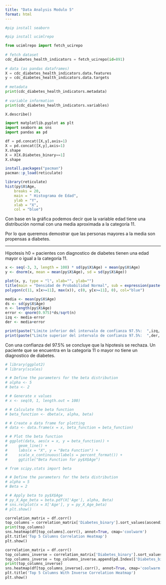 ```yaml
---
title: "Data Analysis Modulo 5"
format: html
---
```


```python
#pip install seaborn
```

```python
#pip install ucimlrepo
```

```python
from ucimlrepo import fetch_ucirepo 
  
# fetch dataset 
cdc_diabetes_health_indicators = fetch_ucirepo(id=891) 
  
# data (as pandas dataframes) 
X = cdc_diabetes_health_indicators.data.features 
y = cdc_diabetes_health_indicators.data.targets 
  
# metadata 
print(cdc_diabetes_health_indicators.metadata) 
  
# variable information 
print(cdc_diabetes_health_indicators.variables) 
```

```python
X.describe()
```

```python
import matplotlib.pyplot as plt
import seaborn as sns
import pandas as pd

df = pd.concat([X,y],axis=1)
X = pd.concat([X,y],axis=1)
X.shape
X = X[X.Diabetes_binary==1]
X.shape
```

```r
install.packages("pacman")
pacman::p_load(reticulate)
```

```r
library(reticulate)
hist(py$X$Age,
    breaks = 20,
    main = " Histograma de Edad",
    ylab = "Y",
    xlab = "X", 
    col = "blue")
```

Con base en la gráfica podemos decir que la variable edad tiene una distribución normal con una media aproximada a la categoría 11.

Por lo que queremos demostrar que las personas mayores a la media son propensas a diabetes.

---

Hipotesis h0 = pacientes con diagnostico de diabetes tienen una edad mayor o igual a la categoría 11.

```r
x <- seq(-3, 3, length = 100) * sd(py$X$Age) + mean(py$X$Age)
y <- dnorm(x, mean = mean(py$X$Age), sd = sd(py$X$Age))

plot(x, y, type = "l", xlab="", ylab="")
title(main = "Densidad de Probabilidad Normal", sub = expression(paste(mu == mean(py$X$Age), " y ", sigma == 1)))
polygon(c(11, x[x>=11], max(x)), c(0, y[x>=11], 0), col="blue")
```

```r
media <- mean(py$X$Age)
ds <- sd(py$X$Age)
n <- length(py$X$Age)
error <- qnorm(0.975)*ds/sqrt(n)
izq <- media-error
der <- media+error

print(paste("Límite inferior del intervalo de confianza 97.5%:  ",izq, sep=""))
print(paste("Límite superior del intervalo de confianza 97.5%:  ",der, sep=""))
```

Con una confianza del 97.5% se concluye que la hipotesis se rechaza. Un paciente que se encuentra en la categoria 11 o mayor no tiene un diagnostico de diabetes.

```r
# library(ggplot2)
# library(scales)

# # Define the parameters for the beta distribution
# alpha <- 5
# beta <- 2

# # Generate x values
# x <- seq(0, 1, length.out = 100)

# # Calculate the beta function
# beta_function <- dbeta(x, alpha, beta)

# # Create a data frame for plotting
# data <- data.frame(x = x, beta_function = beta_function)

# # Plot the beta function
# ggplot(data, aes(x = x, y = beta_function)) +
#     geom_line() +
#     labs(x = "X", y = "Beta Function") +
#     scale_x_continuous(labels = percent_format()) +
#     ggtitle("Beta Function for py$X$Age")

```

```python
# from scipy.stats import beta

# # Define the parameters for the beta distribution
# alpha = 5
# Beta = 2

# # Apply beta to py$X$Age
# py_X_Age_beta = beta.pdf(X['Age'], alpha, Beta)
# sns.relplot(x = X['Age'], y = py_X_Age_beta)
# plt.show()
```

```python
correlation_matrix = df.corr()
top_columns = correlation_matrix['Diabetes_binary'].sort_values(ascending=False).head(5).index
print(top_columns)
sns.heatmap(df[top_columns].corr(), annot=True, cmap='coolwarm')
plt.title('Top 5 Columns Correlation Heatmap')
plt.show()
```

```python
correlation_matrix = df.corr()
top_columns_inverse = correlation_matrix['Diabetes_binary'].sort_values(ascending=True).head(4).index
top_columns_inverse = top_columns_inverse.append(pd.Index(['Diabetes_binary']))
print(top_columns_inverse)
sns.heatmap(df[top_columns_inverse].corr(), annot=True, cmap='coolwarm')
plt.title('Top 5 Columns With Inverse Correlation Heatmap')
plt.show()
```